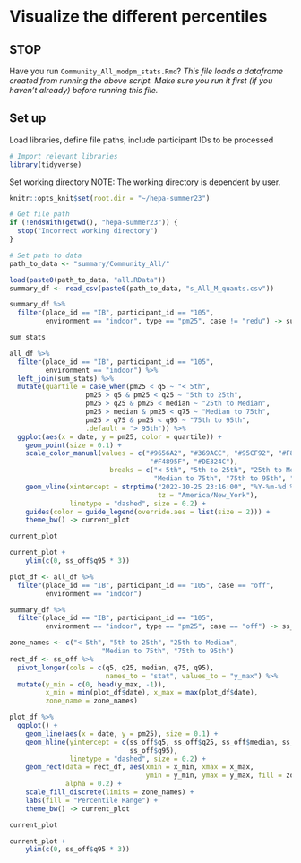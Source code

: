 # Visualize the different percentiles

## STOP
Have you run `Community_All_modpm_stats.Rmd`?
*This file loads a dataframe created from running the above script. Make sure you run it first (if you haven't already) before running this file.*

## Set up
Load libraries, define file paths, include participant IDs to be processed
```r
# Import relevant libraries
library(tidyverse)
```

Set working directory
NOTE: The working directory is dependent by user. 
```r
knitr::opts_knit$set(root.dir = "~/hepa-summer23")
```

```r
# Get file path
if (!endsWith(getwd(), "hepa-summer23")) {
  stop("Incorrect working directory")
}
```

```r
# Set path to data
path_to_data <- "summary/Community_All/"
```

```r
load(paste0(path_to_data, "all.RData"))
summary_df <- read_csv(paste0(path_to_data, "s_All_M_quants.csv"))
```
```r
summary_df %>%
  filter(place_id == "IB", participant_id == "105", 
         environment == "indoor", type == "pm25", case != "redu") -> sum_stats

sum_stats
```



```r
all_df %>% 
  filter(place_id == "IB", participant_id == "105", 
         environment == "indoor") %>% 
  left_join(sum_stats) %>%
  mutate(quartile = case_when(pm25 < q5 ~ "< 5th",
                   pm25 > q5 & pm25 < q25 ~ "5th to 25th",
                   pm25 > q25 & pm25 < median ~ "25th to Median",
                   pm25 > median & pm25 < q75 ~ "Median to 75th",
                   pm25 > q75 & pm25 < q95 ~ "75th to 95th",
                   .default = "> 95th")) %>%
  ggplot(aes(x = date, y = pm25, color = quartile)) +
    geom_point(size = 0.1) +
    scale_color_manual(values = c("#9656A2", "#369ACC", "#95CF92", "#F8E16F", 
                                   "#F4895F", "#DE324C"),
                         breaks = c("< 5th", "5th to 25th", "25th to Median", 
                                    "Median to 75th", "75th to 95th", "> 95th")) +
    geom_vline(xintercept = strptime("2022-10-25 23:16:00", "%Y-%m-%d %H:%M:%S", 
                                     tz = "America/New_York"),
               linetype = "dashed", size = 0.2) +
    guides(color = guide_legend(override.aes = list(size = 2))) +
    theme_bw() -> current_plot

current_plot
```
```r
current_plot +
    ylim(c(0, ss_off$q95 * 3))
```

```r
plot_df <- all_df %>% 
  filter(place_id == "IB", participant_id == "105", case == "off",
         environment == "indoor")

summary_df %>%
  filter(place_id == "IB", participant_id == "105", 
         environment == "indoor", type == "pm25", case == "off") -> ss_off

zone_names <- c("< 5th", "5th to 25th", "25th to Median", 
                       "Median to 75th", "75th to 95th")
rect_df <- ss_off %>% 
  pivot_longer(cols = c(q5, q25, median, q75, q95), 
                        names_to = "stat", values_to = "y_max") %>%
  mutate(y_min = c(0, head(y_max, -1)), 
         x_min = min(plot_df$date), x_max = max(plot_df$date),
         zone_name = zone_names)
```


```r
plot_df %>% 
  ggplot() +
    geom_line(aes(x = date, y = pm25), size = 0.1) +
    geom_hline(yintercept = c(ss_off$q5, ss_off$q25, ss_off$median, ss_off$q75,
                              ss_off$q95),
               linetype = "dashed", size = 0.2) +
    geom_rect(data = rect_df, aes(xmin = x_min, xmax = x_max, 
                                  ymin = y_min, ymax = y_max, fill = zone_name),
              alpha = 0.2) +
    scale_fill_discrete(limits = zone_names) + 
    labs(fill = "Percentile Range") +
    theme_bw() -> current_plot

current_plot
```
```r
current_plot +
    ylim(c(0, ss_off$q95 * 3))
```



